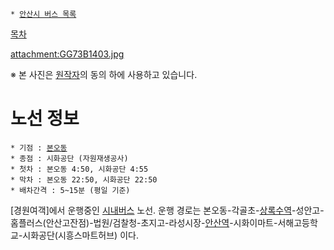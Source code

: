  * [[안산시 버스 목록]]

[[목차]]

attachment:GG73B1403.jpg

※ 본 사진은 [http://blog.naver.com/trainmaster1 원작자]의 동의 하에 사용하고 있습니다.

= 노선 정보 =
 * 기점 : [[본오동]]
 * 종점 : 시화공단 (자원재생공사)
 * 첫차 : 본오동 4:50, 시화공단 4:55
 * 막차 : 본오동 22:50, 시화공단 22:50
 * 배차간격 : 5~15분 (평일 기준)

[경원여객]에서 운행중인 [[시내버스]] 노선.
운행 경로는 본오동-각골초-[[상록수역]]-성안고-홈플러스(안산고잔점)-법원/검찰청-초지고-라성시장-[[안산역]]-시화이마트-서해고등학교-시화공단(시흥스마트허브) 이다.
